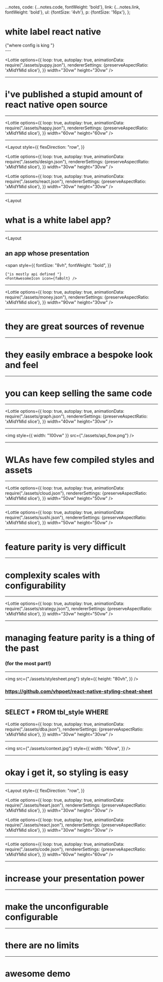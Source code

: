 


  ...notes,
  code: {...notes.code, fontWeight: 'bold'},
  link: {...notes.link, fontWeight: 'bold'},
  ul: {fontSize: '4vh'},
  p: {fontSize: '16px'},
};

<Head>
  <title>React Native White Label</title>
</Head>

<Layout>


# white label react native

<div
  style={{
    fontSize: "4vh",
  }}
>
  {"where config is king "}
  <FontAwesomeIcon icon={faCrown} />
</div>

</Layout>
---

<Layout>

<Lottie
  options={{
    loop: true,
    autoplay: true,
    animationData: require("./assets/puppy.json"),
    rendererSettings: {preserveAspectRatio: 'xMidYMid slice'},
  }}
  width="30vw"
  height="30vw"
/>

</Layout>

---

<Layout>

# i've published a stupid amount of react native open source

</Layout>

---

<Layout>

<Lottie
  options={{
    loop: true,
    autoplay: true,
    animationData: require("./assets/happy.json"),
    rendererSettings: {preserveAspectRatio: 'xMidYMid slice'},
  }}
  width="60vw"
  height="60vw"
/>

</Layout>

---

<Layout
  style={{
    flexDirection: "row",
  }}
>

<Lottie
  options={{
    loop: true,
    autoplay: true,
    animationData: require("./assets/design.json"),
    rendererSettings: {preserveAspectRatio: 'xMidYMid slice'},
  }}
  width="30vw"
  height="30vw"
/>

<Lottie
  options={{
    loop: true,
    autoplay: true,
    animationData: require("./assets/react.json"),
    rendererSettings: {preserveAspectRatio: 'xMidYMid slice'},
  }}
  width="30vw"
  height="30vw"
/>

</Layout>

---

<Layout
>

  # what is a white label app?

</Layout>

---

<Layout
>

  ## an app whose presentation

  <span
    style={{
      fontSize: "8vh",
      fontWeight: "bold",
    }}
  >
    {"is mostly api defined "}
    <FontAwesomeIcon icon={faBolt} />
  </span>

</Layout>

---

<Layout>

<Lottie
  options={{
    loop: true,
    autoplay: true,
    animationData: require("./assets/money.json"),
    rendererSettings: {preserveAspectRatio: 'xMidYMid slice'},
  }}
  width="90vw"
  height="30vw"
/>

</Layout>

---

<Layout>

# they are great sources of revenue

</Layout>

---

<Layout>

# they easily embrace a bespoke look and feel

</Layout>

---

<Layout>

# you can keep selling the same code

</Layout>

---

<Layout>

<Lottie
  options={{
    loop: true,
    autoplay: true,
    animationData: require("./assets/graph.json"),
    rendererSettings: {preserveAspectRatio: 'xMidYMid slice'},
  }}
  width="40vw"
  height="30vw"
/>

</Layout>

---

<Layout>

<img
  style={{
    width: "100vw"
  }}
  src={"./assets/api_flow.png"}
/>

</Layout>

---

<Layout>

# WLAs have few compiled styles and assets

</Layout>

---

<Layout>

<Lottie
  options={{
    loop: true,
    autoplay: true,
    animationData: require("./assets/cloud.json"),
    rendererSettings: {preserveAspectRatio: 'xMidYMid slice'},
  }}
  width="50vw"
  height="50vw"
/>

</Layout>

---

<Layout>

<Lottie
  options={{
    loop: true,
    autoplay: true,
    animationData: require("./assets/sushi.json"),
    rendererSettings: {preserveAspectRatio: 'xMidYMid slice'},
  }}
  width="50vw"
  height="50vw"
/>

</Layout>

---

<Layout>

# feature parity is very difficult

</Layout>

---

<Layout>

# complexity scales with configurability

</Layout>

---

<Layout>

<Lottie
  options={{
    loop: true,
    autoplay: true,
    animationData: require("./assets/strategy.json"),
    rendererSettings: {preserveAspectRatio: 'xMidYMid slice'},
  }}
  width="33vw"
  height="50vw"
/>

</Layout>

---

<Layout>

# managing feature parity is a thing of the past

### (for the most part!)

</Layout>

---

<Layout>

<img
  src={"./assets/stylesheet.png"}
  style={{
    height: "80vh",
  }}
/>

### https://github.com/vhpoet/react-native-styling-cheat-sheet

</Layout>

---

<Layout>

## SELECT * FROM tbl_style WHERE

<Lottie
  options={{
    loop: true,
    autoplay: true,
    animationData: require("./assets/dba.json"),
    rendererSettings: {preserveAspectRatio: 'xMidYMid slice'},
  }}
  width="30vw"
  height="30vw"
/>

</Layout>

---

<Layout>

<img
  src={"./assets/context.jpg"}
  style={{
    width: "60vw",
  }}
/>

</Layout>

---

<Layout>

# okay i get it, so styling is easy

</Layout>

---

<Layout
  style={{
    flexDirection: "row",
  }}
>

<Lottie
  options={{
    loop: true,
    autoplay: true,
    animationData: require("./assets/heart.json"),
    rendererSettings: {preserveAspectRatio: 'xMidYMid slice'},
  }}
  width="30vw"
  height="30vw"
/>

<Lottie
  options={{
    loop: true,
    autoplay: true,
    animationData: require("./assets/react.json"),
    rendererSettings: {preserveAspectRatio: 'xMidYMid slice'},
  }}
  width="30vw"
  height="30vw"
/>

</Layout>

---

<Layout>

<Lottie
  options={{
    loop: true,
    autoplay: true,
    animationData: require("./assets/code.json"),
    rendererSettings: {preserveAspectRatio: 'xMidYMid slice'},
  }}
  width="60vw"
  height="60vw"
/>

</Layout>

---

<Layout>

# increase your presentation power

</Layout>

---

<Layout>

# make the unconfigurable configurable 

</Layout>

---

<Layout>

# there are no limits

</Layout>

---

<Layout>

# awesome demo

</Layout>


